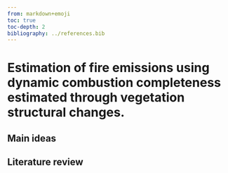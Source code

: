 ```yaml
---
from: markdown+emoji
toc: true
toc-depth: 2
bibliography: ../references.bib
---
```


# Estimation of fire emissions using dynamic combustion completeness estimated through vegetation structural changes.

## Main ideas

## Literature review

